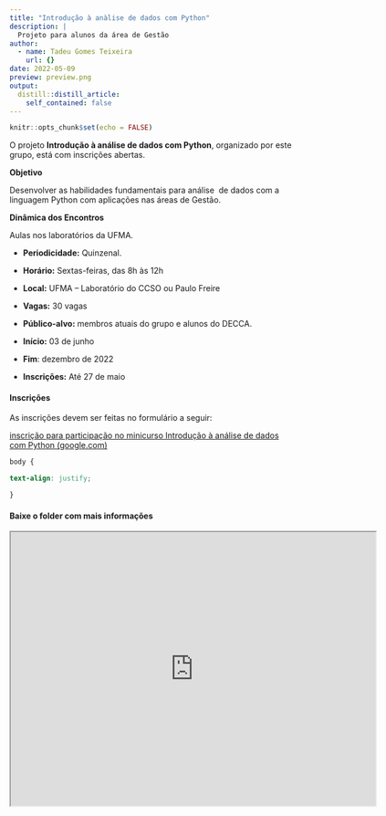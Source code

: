```yaml
---
title: "Introdução à anàlise de dados com Python"
description: |
  Projeto para alunos da área de Gestão
author:
  - name: Tadeu Gomes Teixeira
    url: {}
date: 2022-05-09
preview: preview.png
output:
  distill::distill_article:
    self_contained: false
---
```

```r
knitr::opts_chunk$set(echo = FALSE)

```


O projeto **Introdução à análise de dados com Python**, organizado por este grupo, está com inscrições abertas.

**Objetivo**

Desenvolver as habilidades fundamentais para análise 
de dados com a linguagem Python com aplicações nas áreas de Gestão.

**Dinâmica dos Encontros**

Aulas nos laboratórios da UFMA.

-   **Periodicidade:** Quinzenal.

-   **Horário:** Sextas-feiras, das 8h às 12h

-   **Local:** UFMA -- Laboratório do CCSO ou Paulo Freire

-   **Vagas:** 30 vagas

-   **Público-alvo:** membros atuais do grupo e alunos do DECCA.

-   **Início:** 03 de junho

-   **Fim**: dezembro de 2022

-   **Inscrições:** Até 27 de maio

#### Inscrições

As inscrições devem ser feitas no formulário a seguir:

[inscrição para participação no minicurso Introdução à análise de dados com Python (google.com)](https://docs.google.com/forms/d/e/1FAIpQLScLNwu-I0OqbgxxtnKNJemKx6ag0LDweodK5swTlZFLOiPt0g/viewform)

```css

body {

text-align: justify;

}
```

#### Baixe o folder com mais informações 

<iframe src="https://drive.google.com/file/d/1dy4UbxLv8Q_zwJd3eYAtXQpY4AYm1eC1/preview" width="640" height="480" allow="autoplay"></iframe>

<meta charset="utf-8">

